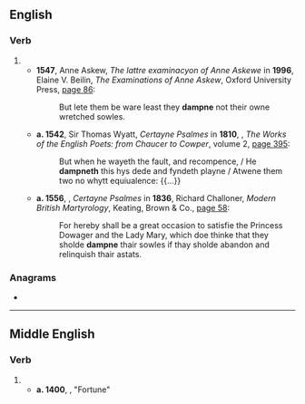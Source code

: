 ==English==

===Verb===
{{en-verb}}

# {{obsolete form of|en|damn}}
#* '''1547''', Anne Askew, ''The lattre examinacyon of Anne Askewe'' in '''1996''', Elaine V. Beilin, ''The Examinations of Anne Askew'', Oxford University Press, [http://books.google.com/books?id=8EwO0zSIQ04C&pg=PA86&dq=%22dampne%22#v=onepage page 86]:
#*: But lete them be ware least they '''dampne''' not their owne wretched sowles.
#* '''a. 1542''', Sir Thomas Wyatt, ''Certayne Psalmes'' in '''1810''', {{w|Samuel Johnson}}, ''The Works of the English Poets: from Chaucer to Cowper'', volume 2, [http://books.google.com/books?id=hOs_AAAAYAAJ&pg=PA395&dq=%22dampneth%22#v=onepage page 395]:
#*: But when he wayeth the fault, and recompence, / He '''dampneth''' this hys dede and fyndeth playne / Atwene them two no whytt equiualence: {{...}}
#* '''a. 1556''', {{w|Thomas Cranmer}}, ''Certayne Psalmes'' in '''1836''', Richard Challoner, ''Modern British Martyrology'', Keating, Brown & Co., [http://books.google.com/books?id=mIgwAQAAMAAJ&pg=PA58&dq=%22dampne%22#v=onepage page 58]:
#*: For hereby shall be a great occasion to satisfie the Princess Dowager and the Lady Mary, which doe thinke that they sholde '''dampne''' thair sowles if thay sholde abandon and relinquish thair astats.

===Anagrams===
* {{anagrams|en|a=ademnp|dampen|madnep}}

----

==Middle English==

===Verb===
{{head|enm|verb}}

# {{alt form|enm|dampnen}}
#* '''a. 1400''', {{w|Geoffrey Chaucer}}, "Fortune"
#*: {{quote|enm|Thy lore I '''dampne''', it is adversity}}